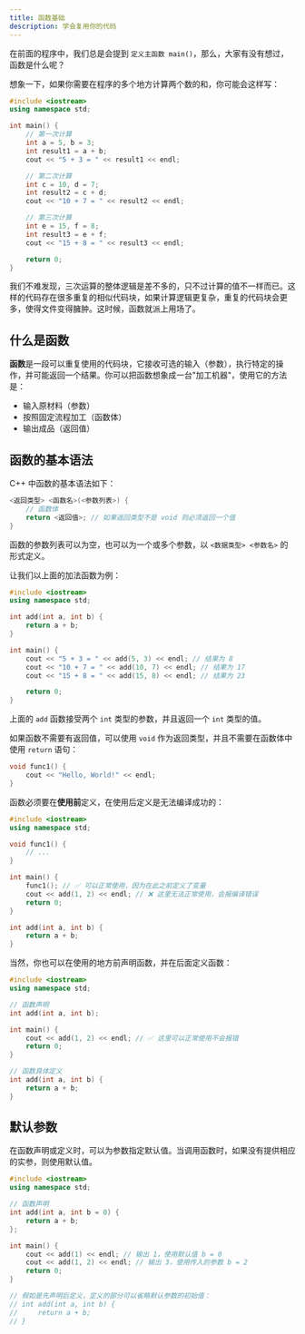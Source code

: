 ```yaml
---
title: 函数基础
description: 学会复用你的代码
---
```


在前面的程序中，我们总是会提到 `定义主函数 main()`，那么，大家有没有想过，函数是什么呢？

想象一下，如果你需要在程序的多个地方计算两个数的和，你可能会这样写：

```cpp lineNumbers title="main.cpp"
#include <iostream>
using namespace std;

int main() {
    // 第一次计算
    int a = 5, b = 3;
    int result1 = a + b;
    cout << "5 + 3 = " << result1 << endl;

    // 第二次计算
    int c = 10, d = 7;
    int result2 = c + d;
    cout << "10 + 7 = " << result2 << endl;

    // 第三次计算
    int e = 15, f = 8;
    int result3 = e + f;
    cout << "15 + 8 = " << result3 << endl;

    return 0;
}
```

我们不难发现，三次运算的整体逻辑是差不多的，只不过计算的值不一样而已。这样的代码存在很多重复的相似代码块，如果计算逻辑更复杂，重复的代码块会更多，使得文件变得臃肿。这时候，函数就派上用场了。

## 什么是函数

**函数**是一段可以重复使用的代码块，它接收可选的输入（参数），执行特定的操作，并可能返回一个结果。你可以把函数想象成一台"加工机器"，使用它的方法是：

- 输入原材料（参数）
- 按照固定流程加工（函数体）
- 输出成品（返回值）

## 函数的基本语法

C++ 中函数的基本语法如下：

```cpp
<返回类型> <函数名>(<参数列表>) {
    // 函数体
    return <返回值>; // 如果返回类型不是 void 则必须返回一个值
}
```

函数的参数列表可以为空，也可以为一个或多个参数，以 `<数据类型> <参数名>` 的形式定义。

让我们以上面的加法函数为例：

```cpp lineNumbers title="main.cpp"
#include <iostream>
using namespace std;

int add(int a, int b) {
    return a + b;
}

int main() {
    cout << "5 + 3 = " << add(5, 3) << endl; // 结果为 8
    cout << "10 + 7 = " << add(10, 7) << endl; // 结果为 17
    cout << "15 + 8 = " << add(15, 8) << endl; // 结果为 23

    return 0;
}
```

上面的 `add` 函数接受两个 `int` 类型的参数，并且返回一个 `int` 类型的值。

如果函数不需要有返回值，可以使用 `void` 作为返回类型，并且不需要在函数体中使用 `return` 语句：

```cpp
void func1() {
    cout << "Hello, World!" << endl;
}
```

函数必须要在**使用前**定义，在使用后定义是无法编译成功的：

```cpp lineNumbers title="main.cpp"
#include <iostream>
using namespace std;

void func1() {
    // ...
}

int main() {
    func1(); // ✅ 可以正常使用，因为在此之前定义了变量
    cout << add(1, 2) << endl; // ❌ 这里无法正常使用，会报编译错误
    return 0;
}

int add(int a, int b) {
    return a + b;
}
```

当然，你也可以在使用的地方前声明函数，并在后面定义函数：

```cpp lineNumbers title="main.cpp"
#include <iostream>
using namespace std;

// 函数声明
int add(int a, int b);

int main() {
    cout << add(1, 2) << endl; // ✅ 这里可以正常使用不会报错
    return 0;
}

// 函数具体定义
int add(int a, int b) {
    return a + b;
}
```
## 默认参数

在函数声明或定义时，可以为参数指定默认值。当调用函数时，如果没有提供相应的实参，则使用默认值。

```cpp lineNumbers title="main.cpp"
#include <iostream>
using namespace std;

// 函数声明
int add(int a, int b = 0) {
    return a + b;
};

int main() {
    cout << add(1) << endl; // 输出 1，使用默认值 b = 0
    cout << add(1, 2) << endl; // 输出 3，使用传入的参数 b = 2
    return 0;
}

// 假如是先声明后定义，定义的部分可以省略默认参数的初始值：
// int add(int a, int b) {
//     return a + b;
// }
```
